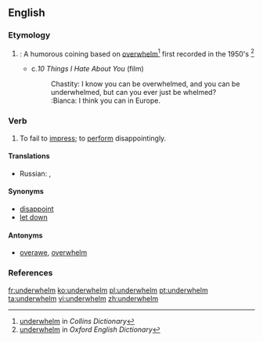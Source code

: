 ==English==

===Etymology===
#{{prefix|under|whelm|lang=en}}: A humorous coining based on [[overwhelm]]<ref>[http://www.collinsdictionary.com/dictionary/english/underwhelming underwhelm] in ''Collins Dictionary''</ref> first recorded in the 1950's <ref>[http://www.oed.com/view/Entry/212233?redirectedFrom=underwhelm#eid underwhelm] in ''Oxford English Dictionary''</ref>
#*c.''10 Things I Hate About You'' (film)
#*:Chastity: I know you can be overwhelmed, and you can be underwhelmed, but can you ever just be whelmed?<br>:Bianca: I think you can in Europe.

===Verb===
{{en-verb}}

# To fail to [[impress]]; to [[perform]] disappointingly.

====Translations====
{{trans-top|fail to impress}}
{{trans-mid}}
* Russian: {{t+|ru|разочарова́ть}}, {{t+|ru|разочаро́вывать}}
{{trans-bottom}}

====Synonyms====
* [[disappoint]]
* [[let down]]

====Antonyms====
* [[overawe]], [[overwhelm]]

===References===
{{reflist}}


[[fr:underwhelm]]
[[ko:underwhelm]]
[[pl:underwhelm]]
[[pt:underwhelm]]
[[ta:underwhelm]]
[[vi:underwhelm]]
[[zh:underwhelm]]